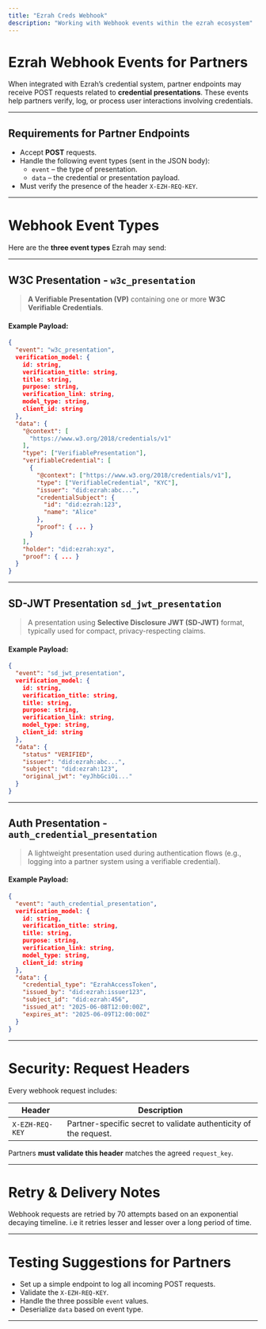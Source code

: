 ```yaml
---
title: "Ezrah Creds Webhook"
description: "Working with Webhook events within the ezrah ecosystem"
---
```



# Ezrah Webhook Events for Partners

When integrated with Ezrah’s credential system, partner endpoints may receive POST requests related to **credential presentations**. These events help partners verify, log, or process user interactions involving credentials.

---

## Requirements for Partner Endpoints

* Accept **POST** requests.
* Handle the following event types (sent in the JSON body):
  * `event` – the type of presentation.
  * `data` – the credential or presentation payload.
* Must verify the presence of the header `X-EZH-REQ-KEY`.

---

# Webhook Event Types

Here are the **three event types** Ezrah may send:

---

## W3C Presentation -  `w3c_presentation`

> **A Verifiable Presentation (VP)** containing one or more **W3C Verifiable Credentials**.

#### Example Payload:

```json filename="event.json"
{
  "event": "w3c_presentation",
  verification_model: {
    id: string,
    verification_title: string,
    title: string,
    purpose: string,
    verification_link: string,
    model_type: string,
    client_id: string
  },
  "data": {
    "@context": [
      "https://www.w3.org/2018/credentials/v1"
    ],
    "type": ["VerifiablePresentation"],
    "verifiableCredential": [
      {
        "@context": ["https://www.w3.org/2018/credentials/v1"],
        "type": ["VerifiableCredential", "KYC"],
        "issuer": "did:ezrah:abc...",
        "credentialSubject": {
          "id": "did:ezrah:123",
          "name": "Alice"
        },
        "proof": { ... }
      }
    ],
    "holder": "did:ezrah:xyz",
    "proof": { ... }
  }
}
```

---

## SD-JWT Presentation `sd_jwt_presentation`

> A presentation using **Selective Disclosure JWT (SD-JWT)** format, typically used for compact, privacy-respecting claims.

#### Example Payload:

```json filename="event.json"
{
  "event": "sd_jwt_presentation",
  verification_model: {
    id: string,
    verification_title: string,
    title: string,
    purpose: string,
    verification_link: string,
    model_type: string,
    client_id: string
  },
  "data": {
    "status" "VERIFIED",
    "issuer": "did:ezrah:abc...",
    "subject": "did:ezrah:123",
    "original_jwt": "eyJhbGciOi..."
  }
}
```

---

## Auth Presentation - `auth_credential_presentation`

> A lightweight presentation used during authentication flows (e.g., logging into a partner system using a verifiable credential).

#### Example Payload:

```json filename="event.json"
{
  "event": "auth_credential_presentation",
  verification_model: {
    id: string,
    verification_title: string,
    title: string,
    purpose: string,
    verification_link: string,
    model_type: string,
    client_id: string
  },
  "data": {
    "credential_type": "EzrahAccessToken",
    "issued_by": "did:ezrah:issuer123",
    "subject_id": "did:ezrah:456",
    "issued_at": "2025-06-08T12:00:00Z",
    "expires_at": "2025-06-09T12:00:00Z"
  }
}
```

---

# Security: Request Headers

Every webhook request includes:

| Header          | Description                                                      |
| --------------- | ---------------------------------------------------------------- |
| `X-EZH-REQ-KEY` | Partner-specific secret to validate authenticity of the request. |

Partners **must validate this header** matches the agreed `request_key`.

---

# Retry & Delivery Notes

Webhook requests are retried by 70 attempts based on an exponential decaying timeline. i.e it retries lesser and lesser over a long period of time.

---

# Testing Suggestions for Partners

* Set up a simple endpoint to log all incoming POST requests.
* Validate the `X-EZH-REQ-KEY`.
* Handle the three possible `event` values.
* Deserialize `data` based on event type.

---




